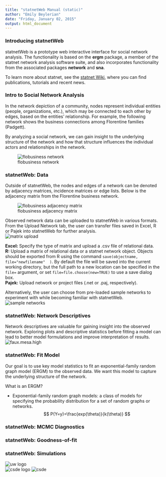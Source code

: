 ```yaml
---
title: "statnetWeb Manual (static)"
author: "Emily Beylerian"
date: "Friday, January 02, 2015"
output: html_document
---
```


### Introducing statnetWeb

statnetWeb is a prototype web interactive interface for social network analysis. The functionality is based on the **ergm** package, a member of the statnet network analysis software suite, and also incorporates functionality from the associated packages **network** and **sna**.

To learn more about statnet, see the [statnet Wiki](https://statnet.csde.washington.edu/trac), where you can find publications, tutorials and recent news.



### Intro to Social Network Analysis

In the network depiction of a community, nodes represent individual entities (people, organizations, etc.), which may be connected to each other by edges, based on the entities' relationship. For example, the following network shows the business connections among Florentine families (Padgett).

By analyzing a social network, we can gain insight to the underlying structure of the network and how that structure influences the individual actors and relationships in the network.

![flobusiness network](images/flobusiness_plot.png)


### statnetWeb: Data

Outside of statnetWeb, the nodes and edges of a network can be denoted by adjacency matrices, incidence matrices or edge lists. Below is the adjacency matrix from the Florentine business network.

![flobusiness adjacency matrix](images/flobusiness_adjmx.png)

Observed network data can be uploaded to statnetWeb in various formats. From the Upload Network tab, the user can transfer files saved in Excel, R or Pajek into statnetWeb for further analysis.  
![matrix upload](images/sw_uploaddata.png)

**Excel:** Specify the type of matrix and upload a .csv file of relational data.  
**R:** Upload a matrix of relational data or a statnet network object. Objects should be exported from R using the command `save(objectname, file="newfilename"  )`. By default the file will be saved into the current working directory, but the full path to a new location can be specified in the `file=` argument, or set `file=file.choose(new=TRUE)` to use a save dialog box.  
**Pajek:** Upload network or project files (.net or .paj, respectively).  


Alternatively, the user can choose from pre-loaded sample networks to experiment with while becoming familiar with statnetWeb.
![sample networks](images/sw_uploaddata2.png)

### statnetWeb: Network Descriptives

Network descriptives are valuable for gaining insight into the observed network. Exploring plots and descriptive statistics before fitting a model can lead to better model formulations and improve interpretation of results.  
![faux.mesa.high](images/mesa_colorplot.png)

### statnetWeb: Fit Model

Our goal is to use key model statistics to fit an exponential-family random graph model (ERGM) to the observed data. We want this model to capture the underlying structure of the network.  

What is an ERGM?  

* Exponential-family random graph models: a class of models for specifying the probability distribution for a set of random graphs or networks.
$$ P(Y=y)=\frac{exp(\theta)}{k(\theta)} $$

### statnetWeb: MCMC Diagnostics

### statnetWeb: Goodness-of-fit

### statnetWeb: Simulations

![uw logo](images/UW.Wordmark_small.jpg)  
![csde logo](images/csdelogo_crop_small.png) ![csde](images/csde_goudy.fw_small.png)
